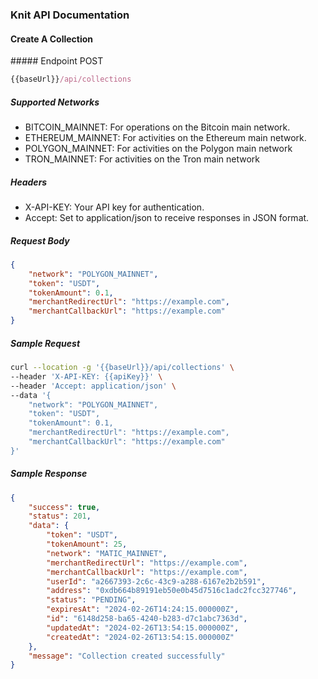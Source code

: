 ### Knit API Documentation

#### Create A Collection

<div style={{ display: "flex", alignItems: "center" }}>
  ##### Endpoint
  <span
    style={{
      display: "block",
      backgroundColor: "#fff9eb",
      color: "#d0a626",
      marginLeft: "-17px",
      padding: "0px 6px",
      fontSize: ".8rem",
      borderRadius: "5px",
      marginTop: "30px",
    }}
  >
    POST
  </span>
</div>

```js copy
{{baseUrl}}/api/collections
```

##### Supported Networks

- BITCOIN_MAINNET: For operations on the Bitcoin main network.
- ETHEREUM_MAINNET: For activities on the Ethereum main network.
- POLYGON_MAINNET: For activities on the Polygon main network 
- TRON_MAINNET: For activities on the Tron main network 
    
##### Headers

- X-API-KEY: Your API key for authentication.
- Accept: Set to application/json to receive responses in JSON format.

##### Request Body

```json copy filename="json"
{
    "network": "POLYGON_MAINNET",
    "token": "USDT",
    "tokenAmount": 0.1,
    "merchantRedirectUrl": "https://example.com",
    "merchantCallbackUrl": "https://example.com"
}
```

##### Sample Request

```sh copy filename="Sample Request"
curl --location -g '{{baseUrl}}/api/collections' \
--header 'X-API-KEY: {{apiKey}}' \
--header 'Accept: application/json' \
--data '{
    "network": "POLYGON_MAINNET",
    "token": "USDT",
    "tokenAmount": 0.1,
    "merchantRedirectUrl": "https://example.com",
    "merchantCallbackUrl": "https://example.com"
}'
```

##### Sample Response

```json copy filename="Sample Response"
{
    "success": true,
    "status": 201,
    "data": {
        "token": "USDT",
        "tokenAmount": 25,
        "network": "MATIC_MAINNET",
        "merchantRedirectUrl": "https://example.com",
        "merchantCallbackUrl": "https://example.com",
        "userId": "a2667393-2c6c-43c9-a288-6167e2b2b591",
        "address": "0xdb664b89191eb50e0b45d7516c1adc2fcc327746",
        "status": "PENDING",
        "expiresAt": "2024-02-26T14:24:15.000000Z",
        "id": "6148d258-ba65-4240-b283-d7c1abc7363d",
        "updatedAt": "2024-02-26T13:54:15.000000Z",
        "createdAt": "2024-02-26T13:54:15.000000Z"
    },
    "message": "Collection created successfully"
}
```

